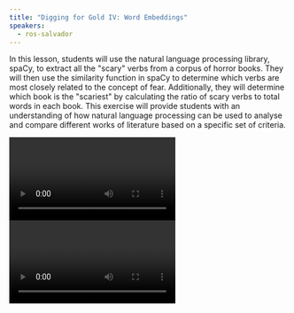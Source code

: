 ```yaml
---
title: "Digging for Gold IV: Word Embeddings"
speakers:
  - ros-salvador
---
```

In this lesson, students will use the natural language processing library, spaCy, to extract all the "scary" verbs from a corpus of horror books. They will then use the similarity function in spaCy to determine which verbs are most closely related to the concept of fear. Additionally, they will determine which book is the "scariest" by calculating the ratio of scary verbs to total words in each book. This exercise will provide students with an understanding of how natural language processing can be used to analyse and compare different works of literature based on a specific set of criteria.

<Video provider="youtube" id="QvlACDwc4Jg">
  Digging for Gold IV: Word Embeddings pt 1
</Video>

<Video provider="youtube" id="Omu55ckrtlE">
  Digging for Gold IV: Word Embeddings pt 2
</Video>

